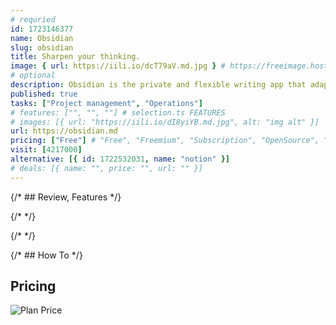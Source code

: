 ```yaml
---
# requried
id: 1723146377
name: Obsidian
slug: obsidian
title: Sharpen your thinking.
image: { url: https://iili.io/dcT79aV.md.jpg } # https://freeimage.host/
# optional
description: Obsidian is the private and flexible writing app that adapts to the way you think.
published: true
tasks: ["Project management", "Operations"]
# features: ["", "", ""] # selection.ts FEATURES
# images: [{ url: "https://iili.io/dI8yiYB.md.jpg", alt: "img alt" }]
url: https://obsidian.md
pricing: ["Free"] # "Free", "Freemium", "Subscription", "OpenSource", "Paid"
visit: [4217000]
alternative: [{ id: 1722532031, name: "notion" }]
# deals: [{ name: "", price: "", url: "" }]
---
```


{/* ## Review, Features */}

{/* <DetailYoutube videoId="" startTime={0} /> */}

{/* <Twitters ids=[] /> */}

{/* ## How To */}

## Pricing

<Img
  src="https://p140.p3.n0.cdn.zight.com/items/o0uAb0DD/a74b47ef-f25f-4f05-a3ad-015774a7cef6.jpg"
  alt="Plan Price"
/>
